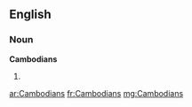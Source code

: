 ==English==

===Noun===
'''Cambodians'''

# {{plural of|Cambodian}}

[[ar:Cambodians]]
[[fr:Cambodians]]
[[mg:Cambodians]]